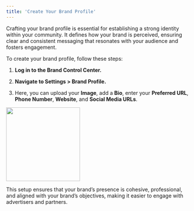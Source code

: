 ```yaml
---
title: 'Create Your Brand Profile'
---
```


Crafting your brand profile is essential for establishing a strong identity within your community. It defines how your brand is perceived, ensuring clear and consistent messaging that resonates with your audience and fosters engagement.

To create your brand profile, follow these steps:

1. **Log in to the Brand Control Center.**
    
2. **Navigate to Settings > Brand Profile.**
    
3. Here, you can upload your **Image**, add a **Bio**, enter your **Preferred URL**, **Phone Number**, **Website**, and **Social Media URLs**.
    

<img height="200" src="/visual-aids/retail_media/build/create_your_brand_profile/Settings_Brand Profile.jpg" />


  

This setup ensures that your brand’s presence is cohesive, professional, and aligned with your brand’s objectives, making it easier to engage with advertisers and partners.
